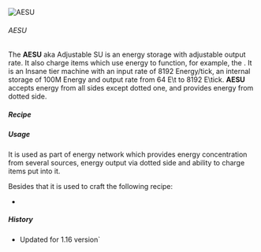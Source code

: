 ![AESU](/mods/techreborn/adjustable_su.png)

###### AESU


The **AESU** aka Adjustable SU is an energy storage with adjustable
output rate. It also charge items which use energy to function, for
example, the
<Mcitem id="techreborn:red_cell_battery"/>. It is an
Insane tier machine with an input rate of 8192 Energy/tick, an internal
storage of 100M Energy and output rate from 64 E\\t to 8192 E\\tick.
**AESU** accepts energy from all sides except dotted one, and
provides energy from dotted side.

##### Recipe

<Recipe recipe=" input techreborn:lapotronic_orb
techreborn:lapotronic_orb techreborn:lapotronic_orb input
techreborn:lapotronic_orb techreborn:energy_crystal
techreborn:lapotronic_orb input techreborn:lapotronic_orb
techreborn:lapotronic_orb techreborn:lapotronic_orb output
techreborn:aesu "/>

##### Usage

It is used as part of energy network which provides energy concentration
from several sources, energy output via dotted side and ability to
charge items put into it.

Besides that it is used to craft the following recipe:

* <Mcitem id="techreborn:Interdimensional_SU"/>

##### History

* Updated for 1.16 version`
